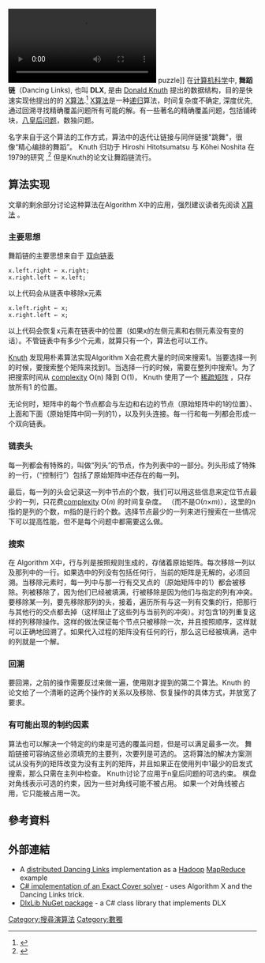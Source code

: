 {{TA|G1=IT|G2=Math}}
{{roughtranslation|time=2017-03-28T02:05:53+00:00}}
[[File:Dancing_links_Quantumino_puzzle.ogv|thumb]] puzzle]]
在[[计算机科学|计算机科学]]中, '''舞蹈链'''（Dancing Links), 也叫 '''DLX''', 是由 [[Donald_Knuth|Donald Knuth]] 提出的数据结构，目的是快速实现他提出的的 [[X算法|X算法]].<ref>{{cite journal
  | author = [[Donald_Knuth|Knuth, Donald]]
  | title = Dancing links
  | version = P159
  | year = 2000
  | volume = 187
  | journal = Millenial Perspectives in Computer Science
  | arxiv = cs/0011047
  | url = http://www-cs-faculty.stanford.edu/~uno/papers/dancing-color.ps.gz
  | accessdate = 2006-07-11
  | archive-date = 2017-04-21
  | archive-url = https://web.archive.org/web/20170421225611/http://www-cs-faculty.stanford.edu/~uno/papers/dancing-color.ps.gz
  | dead-url = no
  }}</ref> [[X算法|X算法]]是一种[[递归|递归]]算法，时间复杂度不确定, 深度优先, 通过回溯寻找精确覆盖问题所有可能的解。有一些著名的精确覆盖问题，包括铺砖块，[[八皇后问题|八皇后问题]]，数独问题。

名字来自于这个算法的工作方式，算法中的迭代让链接与同伴链接"跳舞"，很像“精心编排的舞蹈”。 Knuth 归功于 Hiroshi Hitotsumatsu 与 Kōhei Noshita 在1979的研究 ,<ref>{{Cite journal
 | last1 = Hitotumatu | first1 = Hirosi
 | last2 = Noshita | first2 = Kohei
 | doi = 10.1016/0020-0190(79)90016-4
 | issue = 4
 | journal = Information Processing Letters
 | pages = 174–175
 | title = A Technique for Implementing Backtrack Algorithms and its Application
 | volume = 8
 | year = 1979}}</ref> 但是Knuth的论文让舞蹈链流行。

==算法实现==
文章的剩余部分讨论这种算法在Algorithm X中的应用，强烈建议读者先阅读 [[X算法|X算法]] 。

===主要思想===
舞蹈链的主要思想来自于 [[双向链表|双向链表]]

 x.left.right ← x.right;
 x.right.left ← x.left;

以上代码会从链表中移除x元素

 x.left.right ← x;
 x.right.left ← x;

以上代码会恢复x元素在链表中的位置（如果x的左侧元素和右侧元素没有变的话）。不管链表中有多少个元素，就算只有一个，算法也可以工作。

[[Donald_Knuth|Knuth]] 发现用朴素算法实现Algorithm X会花费大量的时间来搜索1。当要选择一列的时候，要搜索整个矩阵来找到1。当选择一行的时候，需要在整列中搜索1。为了把搜索时间从 [[Big_O_notation|complexity]] O(n) 降到 O(1)， Knuth 使用了一个 [[稀疏矩阵|稀疏矩阵]] ，只存放所有1 的位置。

无论何时，矩阵中的每个节点都会与左边和右边的节点（原始矩阵中的1的位置）、上面和下面（原始矩阵中同一列的1），以及列头连接。每一行和每一列都会形成一个双向链表。

===链表头===
每一列都会有特殊的，叫做“列头”的节点，作为列表中的一部分。列头形成了特殊的一行，（“控制行”）包括了原始矩阵中还存在的每一列。

最后，每一列的头会记录这一列中节点的个数，我们可以用这些信息来定位节点最少的一列，只花费[[Big_O_notation|complexity]] O(''n'') 的时间复杂度。 （而不是O(''n''×''m'')），这里的n指的是列的个数，m指的是行的个数。选择节点最少的一列来进行搜索在一些情况下可以提高性能，但不是每个问题中都需要这么做。

===搜索===
在 Algorithm X中，行与列是按照规则生成的，存储着原始矩阵。每次移除一列以及那列中的一行。如果选中的列没有包括任何行，当前的矩阵是无解的，必须回溯。当移除元素时，每一列中与那一行有交叉点的（原始矩阵中的1）都会被移除。列被移除了，因为他们已经被填满，行被移除是因为他们与指定的列有冲突。要移除某一列，要先移除那列的头，接着，遍历所有与这一列有交集的行，把那行与其他行的交点都去掉（这样阻止了这些列与当前列的冲突）。对包含1的列重复这样的列移除操作。这样的做法保证每个节点只被移除一次，并且按照顺序，这样就可以正确地回溯了。如果代入过程的矩阵没有任何的行，那么这已经被填满，选中的列就是一个解。

===回溯===
要回溯，之前的操作需要反过来做一遍，使用刚才提到的第二个算法。Knuth 的论文给了一个清晰的这两个操作的关系以及移除、恢复操作的具体方式，并放宽了要求。

===有可能出现的制约因素===
算法也可以解决一个特定的约束是可选的覆盖问题，但是可以满足最多一次。 舞蹈链接可容纳这些必须填充的主要列，次要列是可选的。 这将算法的解决方案测试从没有列的矩阵改变为没有主列的矩阵，并且如果正在使用列中1最少的启发式搜索，那么只需在主列中检查。 Knuth讨论了应用于n皇后问题的可选约束。 棋盘对角线表示可选的约束，因为一些对角线可能不被占用。 如果一个对角线被占用，它只能被占用一次。

==參考資料==
{{reflist}}

==外部連結==
* A [https://web.archive.org/web/20101206221635/http://hadoop.apache.org/common/docs/r0.20.2/api/org/apache/hadoop/examples/dancing/package-summary.html distributed Dancing Links] implementation as a [[Hadoop|Hadoop]] [[MapReduce|MapReduce]] example
* [http://cheeso.members.winisp.net/srcview.aspx?dir=Sudoku&file=ExactCover.cs C# implementation of an Exact Cover solver] {{Wayback|url=http://cheeso.members.winisp.net/srcview.aspx?dir=Sudoku&file=ExactCover.cs |date=20120323162502 }} - uses Algorithm X and the Dancing Links trick.
* [http://www.nuget.org/packages/DlxLib DlxLib NuGet package] {{Wayback|url=http://www.nuget.org/packages/DlxLib |date=20210223024757 }} - a C# class library that implements DLX

<!--  this is not really a German version of this article -->

[[Category:搜尋演算法|Category:搜尋演算法]]
[[Category:數獨|Category:數獨]]